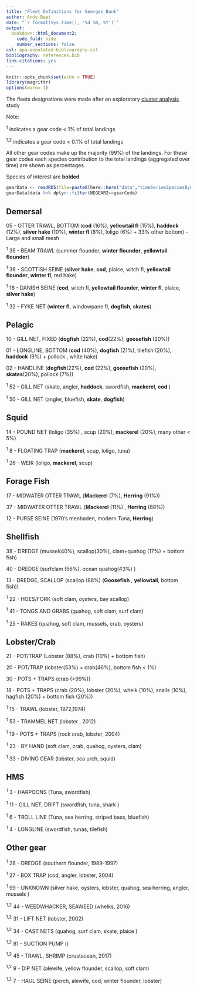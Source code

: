 ```yaml
---
title: "Fleet Definitions for Georges Bank"
author: Andy Beet
date: "`r format(Sys.time(), '%d %B, %Y')`"
output:
  bookdown::html_document2:
    code_fold: hide
    number_sections: false
csl: apa-annotated-bibliography.csl
bibliography: references.bib
link-citations: yes
---
```


```r
knitr::opts_chunk$set(echo = TRUE)
library(magrittr)
options(warn=-1)
```

The fleets designations were made after an exploratory [cluster analysis](https://noaa-edab.github.io/ms-keyrun/GBFleetDefinitions.html) study


Note:

<sup>1</sup> indicates a gear code < 1% of total landings

<sup>1,2</sup> indicates a gear code < 0.1% of total landings 

All other gear codes make up the majority (99%) of the landings. For these gear codes each species contribution to the total landings (aggregated over time) are shown as percentages

Species of interest are **bolded**

```r
gearData <- readRDS(file=paste0(here::here("data","timeSeriesSpeciesByGear.rds")))
gearData$data %>% dplyr::filter(NEGEAR2==gearCode)

```



## Demersal


05 - OTTER TRAWL, BOTTOM (**cod** (16%), **yellowtail fl** (15%), **haddock** (12%), **silver hake** (10%), **winter fl** (8%), loligo (6%) + 33% other bottom) - Large and small mesh

<sup>1</sup> 35 - BEAM TRAWL (summer flounder, **winter flounder**, **yellowtail flounder**)

<sup>1</sup> 36 - SCOTTISH SEINE (**silver hake**, **cod**, plaice, witch fl, **yellowtail flounder**, **winter fl**, red hake)

<sup>1</sup> 16 - DANISH SEINE (**cod**, witch fl, **yellowtail flounder**, **winter fl**, plaice, **silver hake**)

<sup>1</sup>  32 - FYKE NET (**winter fl**, windowpane fl, **dogfish**, **skates**)

## Pelagic

10 - GILL NET, FIXED (**dogfish** (22%), **cod**(22%), **goosefish** (20%))

01 - LONGLINE, BOTTOM (**cod** (40%), **dogfish** (21%), tilefish (20%), **haddock** (9%) + pollock , white hake)

02 - HANDLINE (**dogfish**(22%), **cod** (22%), **goosefish** (20%), **skates**(20%), pollock (7%))

<sup>1</sup>  52 - GILL NET (skate, angler, **haddock**, swordfish, **mackerel**, **cod** )

<sup>1</sup>  50 - GILL NET (angler, bluefish, **skate**, **dogfish**)


## Squid

14 - POUND NET (loligo (35%) , scup (20%), **mackerel** (20%), many other < 5%)

<sup>1</sup> 8 - FLOATING TRAP (**mackerel**, scup, loligo, tuna)

<sup>1</sup>  26 - WEIR (loligo, **mackerel**, scup)


## Forage Fish


17 - MIDWATER OTTER TRAWL (**Mackerel** (7%), **Herring** (91%))

37 - MIDWATER OTTER TRAWL (**Mackerel** (11%) , **Herring** (88%))

12 - PURSE SEINE (1970's menhaden, modern Tuna, **Herring**)

## Shellfish


38 - DREDGE (mussel(40%), scallop(30%), clam+quahog (17%) + bottom fish)

40 - DREDGE (surfclam (56%), ocean quahog(43%) )

13 - DREDGE, SCALLOP (scallop (88%) (**Goosefish** , **yellowtail**, bottom fish))

<sup>1</sup> 22 - HOES/FORK (soft clam, oysters, bay scallop)

<sup>1</sup> 41 - TONGS AND GRABS (quahog, soft clam, surf clam)

<sup>1</sup> 25 - RAKES (quahog, soft clam, mussels, crab, oysters)

## Lobster/Crab

21 - POT/TRAP (Lobster (88%), crab (10%) + bottom fish)

20 - POT/TRAP (lobster(53%) + crab(46%), bottom fish < 1%)

30 - POTS + TRAPS (crab (>99%))

18 - POTS + TRAPS (crab (20%), lobster (20%), whelk (10%), snails (10%), hagfish (20%) + bottom fish (20%))

<sup>1</sup> 15 - TRAWL (lobster, 1972,1974)

<sup>1</sup> 53 - TRAMMEL NET (lobster , 2012)
 
<sup>1</sup> 19 - POTS + TRAPS (rock crab, lobster, 2004)

<sup>1</sup> 23 - BY HAND (soft clam, crab, quahog, oysters, clam)

<sup>1</sup> 33 - DIVING GEAR (lobster, sea urch, squid)

## HMS 

<sup>1</sup> 3 - HARPOONS (Tuna, swordfish)

<sup>1</sup>  11 - GILL NET, DRIFT (swordfish, tuna, shark )

<sup>1</sup>  6 - TROLL LINE (Tuna, sea herring, striped bass, bluefish)

<sup>1</sup>  4 - LONGLINE (swordfish, tunas, tilefish)

## Other gear

<sup>1</sup> 28 - DREDGE (southern flounder, 1989-1997)

<sup>1</sup> 27 - BOX TRAP (cod, angler, lobster, 2004)

<sup>1</sup> 99 - UNKNOWN (silver hake, oysters, lobster, quahog, sea herring, angler, mussels )

<sup>1,2</sup> 44 - WEEDWHACKER, SEAWEED (whelks, 2016)

<sup>1,2</sup> 31 - LIFT NET (lobster, 2002)

<sup>1,2</sup> 34 - CAST NETS (quahog, surf clam, skate, plaice )

<sup>1,2</sup> 81 - SUCTION PUMP ()

<sup>1,2</sup> 45 - TRAWL, SHRIMP  (crustacean,  2017)

<sup>1,2</sup> 9 - DIP NET (alewife, yellow flounder, scallop, soft clam)

<sup>1,2</sup> 7 - HAUL SEINE (perch, alewife, cod, winter flounder, lobster)


